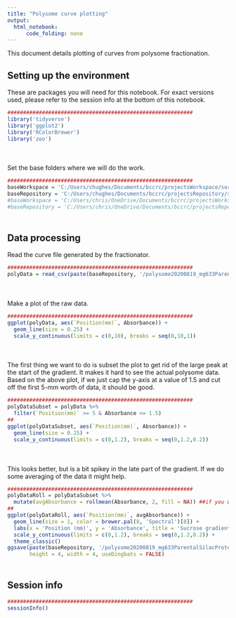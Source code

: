 ```yaml
---
title: "Polysome curve plotting"
output:
  html_notebook:
      code_folding: none
---
```


This document details plotting of curves from polysome fractionation. 

## Setting up the environment

These are packages you will need for this notebook. For exact versions used, please refer to the session info at the bottom of this notebook.

```r
###########################################################
library('tidyverse')
library('ggplot2')
library('RColorBrewer')
library('zoo')
```

<div style="margin-bottom:50px;"></div>

Set the base folders where we will do the work.

```r
###########################################################
baseWorkspace = 'C:/Users/chughes/Documents/bccrc/projectsWorkspace/sorensenLab/relatedToYbx1'
baseRepository = 'C:/Users/chughes/Documents/bccrc/projectsRepository/sorensenLab/relatedToYbx1'
#baseWorkspace = 'C:/Users/chris/OneDrive/Documents/bccrc/projectsWorkspace/sorensenLab/relatedToYbx1'
#baseRepository = 'C:/Users/chris/OneDrive/Documents/bccrc/projectsRepository/sorensenLab/relatedToYbx1'
```

<div style="margin-bottom:50px;"></div>

## Data processing

Read the curve file generated by the fractionator.

```r
###########################################################
polyData = read_csv(paste(baseRepository, '/polysome20200819_mg633ParentalSilacProteome/polysome20200819_mg633ParentalSilacProteomeRun1.csv', sep = ''), skip = 45)
```

<div style="margin-bottom:50px;"></div>

Make a plot of the raw data.

```r
###########################################################
ggplot(polyData, aes(`Position(mm)`, Absorbance)) +
  geom_line(size = 0.25) + 
  scale_y_continuous(limits = c(0,10), breaks = seq(0,10,1))
```

<div style="margin-bottom:50px;"></div>

The first thing we want to do is subset the plot to get rid of the large peak at the start of the gradient. It makes it hard to see the actual polysome data. Based on the above plot, if we just cap the y-axis at a value of 1.5 and cut off the first 5-mm worth of data, it should be good.

```r
###########################################################
polyDataSubset = polyData %>%
  filter(`Position(mm)` >= 5 & Absorbance <= 1.5)
##
ggplot(polyDataSubset, aes(`Position(mm)`, Absorbance)) +
  geom_line(size = 0.25) + 
  scale_y_continuous(limits = c(0,1.2), breaks = seq(0,1.2,0.2))
```

<div style="margin-bottom:50px;"></div>

This looks better, but is a bit spikey in the late part of the gradient. If we do some averaging of the data it might help.

```r
###########################################################
polyDataRoll = polyDataSubset %>%
  mutate(avgAbsorbance = rollmean(Absorbance, 2, fill = NA)) ##if you want to change the way the curve looks, change the numerical value here to be higher or lower
##
ggplot(polyDataRoll, aes(`Position(mm)`, avgAbsorbance)) +
  geom_line(size = 1, color = brewer.pal(8, 'Spectral')[8]) +
  labs(x = 'Position (mm)', y = 'Absorbance', title = 'Sucrose gradient - Parental') +
  scale_y_continuous(limits = c(0,1.2), breaks = seq(0,1.2,0.2)) +
  theme_classic()
ggsave(paste(baseRepository, '/polysome20200819_mg633ParentalSilacProteome/line_polysomeGradientCurveSmooth.pdf', sep = ''),
       height = 4, width = 4, useDingbats = FALSE)
```

<div style="margin-bottom:50px;"></div>

## Session info

```r
###########################################################
sessionInfo()
```

